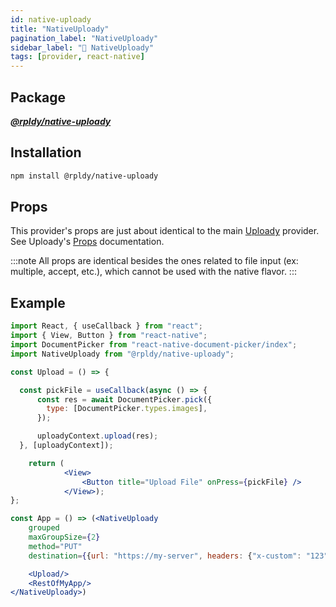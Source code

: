 ```yaml
---
id: native-uploady
title: "NativeUploady"
pagination_label: "NativeUploady"
sidebar_label: "🧰 NativeUploady"
tags: [provider, react-native]
---
```


## Package

**_[@rpldy/native-uploady](../../../packages/rpldy-native-uploady)_**

## Installation

```bash npm2yarn
npm install @rpldy/native-uploady
```

## Props

This provider's props are just about identical to the main [Uploady](../..) provider.
See Uploady's [Props](../..#props) documentation.

:::note
All props are identical besides the ones related to file input (ex: multiple, accept, etc.), which cannot be used with the native flavor.
:::

## Example

```jsx
import React, { useCallback } from "react";
import { View, Button } from "react-native";
import DocumentPicker from "react-native-document-picker/index";
import NativeUploady from "@rpldy/native-uploady";

const Upload = () => {

  const pickFile = useCallback(async () => {
      const res = await DocumentPicker.pick({
        type: [DocumentPicker.types.images],
      });

      uploadyContext.upload(res);
  }, [uploadyContext]);

    return (
			<View>
				<Button title="Upload File" onPress={pickFile} />
			</View>);
};

const App = () => (<NativeUploady
    grouped
    maxGroupSize={2}
    method="PUT"
    destination={{url: "https://my-server", headers: {"x-custom": "123"}}}>

    <Upload/>
    <RestOfMyApp/>
</NativeUploady>)

```
